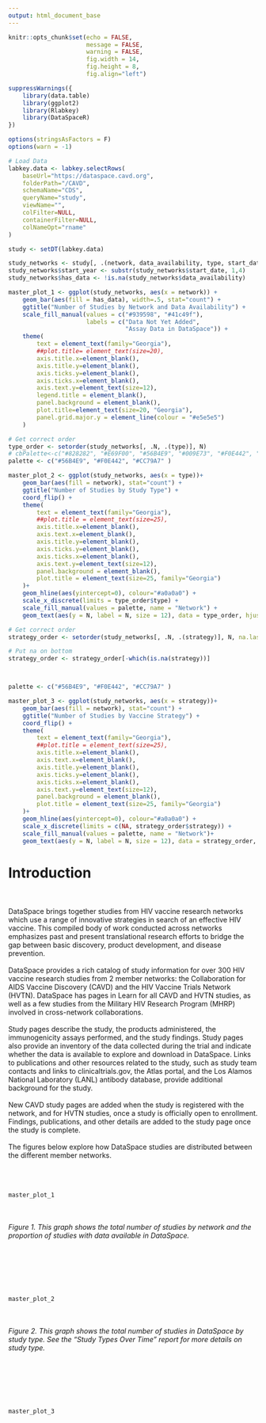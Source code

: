 ```yaml
---
output: html_document_base
---
```


<link rel="stylesheet" type="text/css" href="../../_webdav/CAVD/@files/CAVD-DataSpace-Reports/dependencies/css/RReport.css">

```r
knitr::opts_chunk$set(echo = FALSE, 
                      message = FALSE, 
                      warning = FALSE,
                      fig.width = 14, 
                      fig.height = 8, 
                      fig.align="left")

suppressWarnings({
    library(data.table)
    library(ggplot2)
    library(Rlabkey)
    library(DataSpaceR)
}) 

options(stringsAsFactors = F)
options(warn = -1)

# Load Data
labkey.data <- labkey.selectRows(
    baseUrl="https://dataspace.cavd.org", 
    folderPath="/CAVD", 
    schemaName="CDS", 
    queryName="study", 
    viewName="", 
    colFilter=NULL, 
    containerFilter=NULL, 
    colNameOpt="rname"
)

study <- setDT(labkey.data)

study_networks <- study[, .(network, data_availability, type, start_date, strategy)]
study_networks$start_year <- substr(study_networks$start_date, 1,4)
study_networks$has_data <- !is.na(study_networks$data_availability)

```

```r


master_plot_1 <- ggplot(study_networks, aes(x = network)) +
    geom_bar(aes(fill = has_data), width=.5, stat="count") +
    ggtitle("Number of Studies by Network and Data Availability") +
    scale_fill_manual(values = c("#939598", "#41c49f"), 
                      labels = c("Data Not Yet Added",
                                 "Assay Data in DataSpace")) +
    theme(
        text = element_text(family="Georgia"),
        ##plot.title= element_text(size=20),
        axis.title.x=element_blank(),
        axis.title.y=element_blank(),
        axis.ticks.y=element_blank(),
        axis.ticks.x=element_blank(),
        axis.text.y=element_text(size=12), 
        legend.title = element_blank(),
        panel.background = element_blank(),
        plot.title=element_text(size=20, "Georgia"),
        panel.grid.major.y = element_line(colour = "#e5e5e5")
    )

```

```r
# Get correct order 
type_order <- setorder(study_networks[, .N, .(type)], N)
# cbPalette<-c("#828282", "#E69F00", "#56B4E9", "#009E73", "#F0E442", "#0072B2", "#D55E00", "#CC79A7")
palette <- c("#56B4E9", "#F0E442", "#CC79A7" )

master_plot_2 <- ggplot(study_networks, aes(x = type))+
    geom_bar(aes(fill = network), stat="count") + 
    ggtitle("Number of Studies by Study Type") + 
    coord_flip() +
    theme(
        text = element_text(family="Georgia"),
        ##plot.title = element_text(size=25),
        axis.title.x=element_blank(),
        axis.text.x=element_blank(),
        axis.title.y=element_blank(),
        axis.ticks.y=element_blank(),
        axis.ticks.x=element_blank(),
        axis.text.y=element_text(size=12), 
        panel.background = element_blank(),
        plot.title = element_text(size=25, family="Georgia")
    )+ 
    geom_hline(aes(yintercept=0), colour="#a0a0a0") +
    scale_x_discrete(limits = type_order$type) +
    scale_fill_manual(values = palette, name = "Network") + 
    geom_text(aes(y = N, label = N, size = 12), data = type_order, hjust = -1.0, show.legend = FALSE)

```

```r
# Get correct order 
strategy_order <- setorder(study_networks[, .N, .(strategy)], N, na.last = TRUE)

# Put na on bottom
strategy_order <- strategy_order[-which(is.na(strategy))]



palette <- c("#56B4E9", "#F0E442", "#CC79A7" )

master_plot_3 <- ggplot(study_networks, aes(x = strategy))+
    geom_bar(aes(fill = network), stat="count") + 
    ggtitle("Number of Studies by Vaccine Strategy") + 
    coord_flip() +
    theme(
        text = element_text(family="Georgia"),
        ##plot.title = element_text(size=25),
        axis.title.x=element_blank(),
        axis.text.x=element_blank(),
        axis.title.y=element_blank(),
        axis.ticks.y=element_blank(),
        axis.ticks.x=element_blank(),
        axis.text.y=element_text(size=12), 
        panel.background = element_blank(),
        plot.title = element_text(size=25, family="Georgia")
    )+ 
    geom_hline(aes(yintercept=0), colour="#a0a0a0") +
    scale_x_discrete(limits = c(NA, strategy_order$strategy)) +
    scale_fill_manual(values = palette, name = "Network")+ 
    geom_text(aes(y = N, label = N, size = 12), data = strategy_order, hjust = -1.0, show.legend = FALSE)
```

# Introduction
<br><br>
DataSpace brings together studies from HIV vaccine research networks which use a range of innovative strategies in search of an effective HIV vaccine. This compiled body of work conducted across networks emphasizes past and present translational research efforts to bridge the gap between basic discovery, product development, and disease prevention. 
<br><br>
DataSpace provides a rich catalog of study information for over 300 HIV vaccine research studies from 2 member networks: the Collaboration for AIDS Vaccine Discovery (CAVD) and the HIV Vaccine Trials Network (HVTN). DataSpace has pages in Learn for all CAVD and HVTN studies, as well as a few studies from the Military HIV Research Program (MHRP) involved in cross-network collaborations. 
<br><br>
Study pages describe the study, the products administered, the immunogenicity assays performed, and the study findings. Study pages also provide an inventory of the data collected during the trial and indicate whether the data is available to explore and download in DataSpace. Links to publications and other resources related to the study, such as study team contacts and links to clinicaltrials.gov, the Atlas portal, and the Los Alamos National Laboratory (LANL) antibody database, provide additional background for the study. 
<br><br>
New CAVD study pages are added when the study is registered with the network, and for HVTN studies, once a study is officially open to enrollment. Findings, publications, and other details are added to the study page once the study is complete.
<br><br>
The figures below explore how DataSpace studies are distributed between the different member networks.
<br><br><br><br>


```r
master_plot_1
```
<br><br>
*Figure 1. This graph shows the total number of studies by network and the proportion of studies with data available in DataSpace.* 
<br><br><br><br>


<br><br>   
```r
master_plot_2
```
<br><br>
*Figure 2. This graph shows the total number of studies in DataSpace by study type. See the “Study Types Over Time” report for more details on study type.*
<br><br><br><br>

<br><br>
```r
master_plot_3
```
<br><br><br><br>
